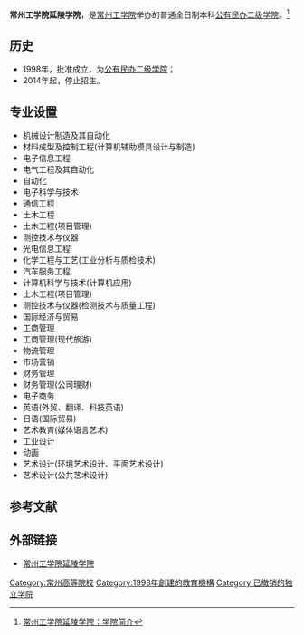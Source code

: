 {{高校
| name = 常州工学院延陵学院
| image =
| logo =
| motto =
| rector =
| type = [[公有民办二级学院|公有民办二级学院]]
| established =1998年
| location = [[中华人民共和国|中华人民共和国]][[江苏省|江苏省]][[常州市|常州市]]
| students = 
| staff =
| campus =
| address = 
| telephone =
| area =
| sports =
| website =http://ylxy.czu.cn
}}
'''常州工学院延陵学院'''，是[[常州工学院|常州工学院]]举办的普通全日制本科[[公有民办二级学院|公有民办二级学院]]。<ref>[http://ylxy.czu.cn/show.aspx?id=1094&cid=6 常州工学院延陵学院：学院简介]{{dead link|date=2018年2月 |bot=InternetArchiveBot |fix-attempted=yes }}</ref>

== 历史 ==
*1998年，批准成立，为[[公有民办二级学院|公有民办二级学院]]；
*2014年起，停止招生。
== 专业设置 ==
* 机械设计制造及其自动化
* 材料成型及控制工程(计算机辅助模具设计与制造)
* 电子信息工程
* 电气工程及其自动化
* 自动化
* 电子科学与技术
* 通信工程
* 土木工程
* 土木工程(项目管理)   
* 测控技术与仪器
* 光电信息工程
* 化学工程与工艺(工业分析与质检技术)
* 汽车服务工程
* 计算机科学与技术(计算机应用)
* 土木工程(项目管理)　           
* 测控技术与仪器(检测技术与质量工程)
* 国际经济与贸易
* 工商管理
* 工商管理(现代旅游)
* 物流管理
* 市场营销
* 财务管理
* 财务管理(公司理财)
* 电子商务
* 英语(外贸、翻译、科技英语)
* 日语(国际贸易)
* 艺术教育(媒体语言艺术)
* 工业设计
* 动画
* 艺术设计(环境艺术设计、平面艺术设计)       
* 艺术设计(公共艺术设计)
== 参考文献 ==
{{reflist}}
== 外部链接 ==
* [https://web.archive.org/web/20100629150212/http://ylxy.czu.cn/ 常州工学院延陵学院]

{{Univ-stub}}

{{江苏高等院校}}
[[Category:常州高等院校|Category:常州高等院校]]
[[Category:1998年創建的教育機構|Category:1998年創建的教育機構]]
[[Category:已撤销的独立学院|Category:已撤销的独立学院]]